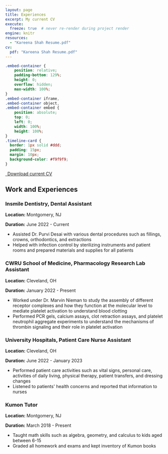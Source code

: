 ```yaml
---
layout: page
title: Experiences
excerpt: My current CV
execute:
  freeze: true  # never re-render during project render
engine: knitr 
resources:
  - "Kareena Shah Resume.pdf"
cv:
  pdf: "Kareena Shah Resume.pdf"
---
```


```css
.embed-container {
    position: relative;
    padding-bottom: 129%;
    height: 0;
    overflow: hidden;
    max-width: 100%;
}
.embed-container iframe,
.embed-container object,
.embed-container embed {
    position: absolute;
    top: 0;
    left: 0;
    width: 100%;
    height: 100%;
}
.timeline-card {
  border: 1px solid #ddd;
  padding: 15px;
  margin: 10px;
  background-color: #f9f9f9;
}
```

```{=html}
<p class="text-center">
  <a class="btn btn-primary btn-lg cv-download" href="`r rmarkdown::metadata$cv$pdf`" target="_blank">
    <i class="fa-solid fa-file-arrow-down"></i>&ensp;Download current CV
  </a>
</p>
```

## Work and Experiences

```{=html}
<div class="timeline-card">
  <h3>Insmile Dentistry, Dental Assistant</h3>
  <p><strong>Location:</strong> Montgomery, NJ</p>
  <p><strong>Duration:</strong> June 2022 - Current</p>
  <ul>
    <li>Assisted Dr. Purvi Desai with various dental procedures such as fillings, crowns, orthodontics, and extractions</li>
    <li>Helped with infection control by sterilizing instruments and patient rooms and prepared materials and supplies for all patients</li>
  </ul>
</div>

<div class="timeline-card">
  <h3>CWRU School of Medicine, Pharmacology Research Lab Assistant</h3>
  <p><strong>Location:</strong> Cleveland, OH</p>
  <p><strong>Duration:</strong> January 2022 - Present</p>
  <ul>
    <li>Worked under Dr. Marvin Nieman to study the assembly of different receptor complexes and how they function at the molecular level to mediate platelet activation to understand blood clotting</li>
    <li>Performed PCR gels, calcium assays, clot retraction assays, and platelet neutrophil aggregate experiments to understand the mechanisms of thrombin signaling and their role in platelet activation</li>
  </ul>
</div>

<div class="timeline-card">
  <h3>University Hospitals, Patient Care Nurse Assistant</h3>
  <p><strong>Location:</strong> Cleveland, OH</p>
  <p><strong>Duration:</strong> June 2022 - January 2023</p>
  <ul>
    <li>Performed patient care activities such as vital signs, personal care, activities of daily living, physical therapy, patient transfers, and dressing changes</li>
    <li>Listened to patients' health concerns and reported that information to nurses</li>
  </ul>
</div>


<div class="timeline-card">
  <h3>Kumon Tutor</h3>
  <p><strong>Location:</strong> Montgomery, NJ</p>
  <p><strong>Duration:</strong> March 2018 - Present</p>
  <ul>
    <li>Taught math skills such as algebra, geometry, and calculus to kids aged between 6-15</li>
    <li>Graded all homework and exams and kept inventory of Kumon books</li>
  </ul>
</div>

```
